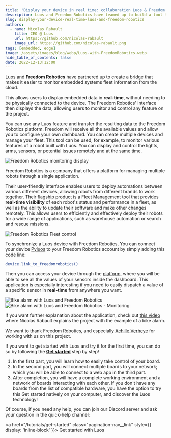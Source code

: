 ```yaml
---
title: 'Display your device in real time: collaboration Luos & Freedom Robotics'
description: Luos and Freedom Robotics have teamed up to build a tool that is able to easily connect a sensor to a project, allowing users to see the data being collected in real-time.
slug: display-your-device-real-time-luos-and-freedom-robotics
authors:
  - name: Nicolas Rabault
    title: CEO @ Luos
    url: https://github.com/nicolas-rabault
    image_url: https://github.com/nicolas-rabault.png
tags: [embedded, edge]
image: /assets/images/blog/webp/Luos-with-FreedomRobotics.webp
hide_table_of_contents: false
date: 2022-12-13T12:00
---
```



Luos and **Freedom Robotics** have partnered up to create a bridge that makes it easier to monitor embedded systems fleet information from the cloud.

<!--truncate-->

This allows users to display embedded data in **real-time**, without needing to be physically connected to the device. The Freedom Robotics' interface then displays the data, allowing users to monitor and control any feature on the project.

You can use any Luos feature and transfer the resulting data to the Freedom Robotics platform. Freedom will receive all the available values and allow you to configure your own dashboard. You can create multiple devices and manage your fleet. This tool can be used, for example, to monitor various features of a robot built with Luos. You can display and control the lights, arms, sensors, or potential issues remotely and at the same time.

![Freedom Robotics monitoring display](/assets/images/blog/Freedom-Robotics-monitoring-display-luos.png)

Freedom Robotics is a company that offers a platform for managing multiple robots through a single application.

Their user-friendly interface enables users to deploy automations between various different devices, allowing robots from different brands to work together. Their flagship product is a Fleet Management tool that provides **real-time visibility** of each robot's status and performance in a fleet, as well as the ability to update their software and make other changes remotely. This allows users to efficiently and effectively deploy their robots for a wide range of applications, such as warehouse automation or search and rescue missions.

![Freedom Robotics Fleet control](/assets/images/blog/Freedom-Robotics-Fleet-control-luos.png)

To synchronize a Luos device with Freedom Robotics, You can connect your device [Pyluos](/docs/integrations/pyluos) to your Freedom Robotics account by simply adding this code line:

```bash
device.link_to_freedomrobotics()
```

Then you can access your device through the <a href="https://www.freedomrobotics.com/" rel="external nofollow">platform</a>, where you will be able to see all the values of your sensors inside the dashboard. This application is especially interesting if you need to easily dispatch a value of a specific sensor in **real-time** from anywhere you want.

![Bike alarm with Luos and Freedom Robotics](/assets/images/blog/Bike-alarm-luos-freedom-robotics.png)
![Bike alarm with Luos and Freedom Robotics - Monitoring](/assets/images/blog/Bike-alarm-luos-freedom-robotics-monitoring.png)

If you want further explanation about the application, check out <a href="https://www.linkedin.com/posts/nicolas-rabault-_developers-sensor-embedded-activity-6983806057433198592-s0dc/?utm_source=share&utm_medium=member_desktop" rel="external nofollow">this video</a> where Nicolas Rabault explains the project with the example of a bike alarm.

We want to thank Freedom Robotics, and especially <a href="https://www.linkedin.com/in/ACoAABb6z4MBpcrsm_18v8-VlViMc_soR-uA9A4" rel="external nofollow">Achille Verheye</a> for working with us on this project.

If you want to get started with Luos and try it for the first time, you can do so by following the **[Get started](/tutorials/get-started)** step by step!

1. In the first part, you will learn how to easily take control of your board.
2. In the second part, you will connect multiple boards to your network; which you will be able to connect to a web app in the third part.
3. After completion, you will have a complete working environment and a network of boards interacting with each other. If you don't have any boards from the list of compatible hardware, you have the option to try this Get started natively on your computer, and discover the Luos technology!

Of course, if you need any help, you can join our Discord server and ask your question in the quick-help channel:

<a href="/tutorials/get-started" class="pagination-nav__link" style={{ display: 'inline-block' }}>
  Get started with Luos
</a>
